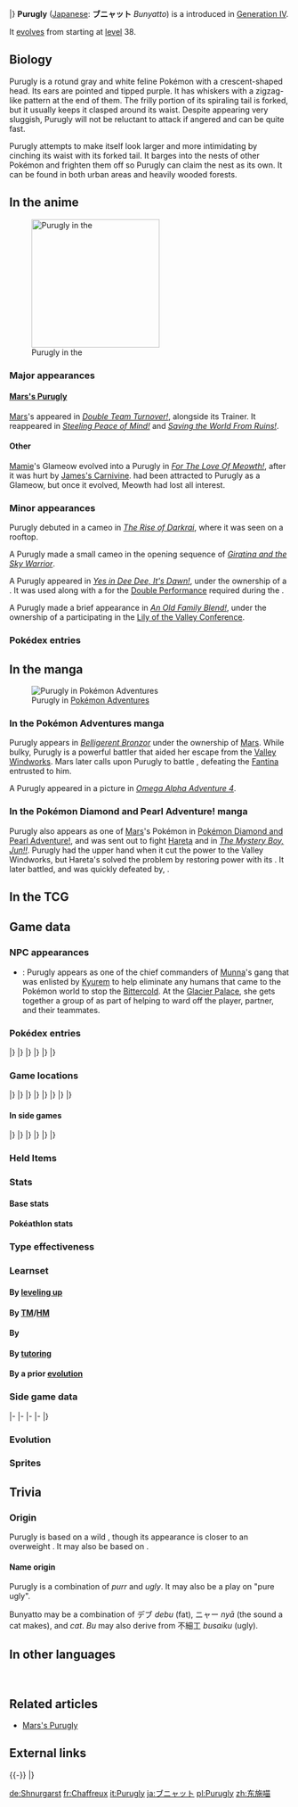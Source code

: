 {{PokémonPrevNext/Head|type=Normal}}
{{PokémonPrevNext/Pokémon|type=Normal|prevnum=431|prev=Glameow|nextnum=433|next=Chingling |roundleft=tl|roundright=tr}}
{{PokémonPrevNext/Disambig|species=Purugly}}
|}
{{Pokémon Infobox
|name=Purugly
|jname=ブニャット
|tmname=Bunyatto
|ndex=432
|sdex=077
|abrow=040
|obrow=163
|opbrow=148
|typebox=1
|type1=Normal
|category=Tiger Cat
|height-ftin=3'03"
|height-m=1.0
|weight-lbs=96.6
|weight-kg=43.8
|abilityn=d
|ability1=Thick Fat
|ability2=Own Tempo
|abilityd=Defiant
|egggroupn=1
|egggroup1=Field
|eggcycles=20
|evtotal=2
|evsp=2
|expyield=158
|oldexp=183
|lv100exp=800,000
|gendercode=191
|color=Gray
|catchrate=75
|body=08
|pokefordex=purugly
|generation=4
|friendship=70
}}
'''Purugly''' ([[List of Japanese Pokémon names|Japanese]]: '''ブニャット''' ''Bunyatto'') is a {{type|Normal}} {{OBP|Pokémon|species}} introduced in [[Generation IV]].

It [[Evolution|evolve]]s from {{p|Glameow}} starting at [[level]] 38.

==Biology==
Purugly is a rotund gray and white feline Pokémon with a crescent-shaped head. Its ears are pointed and tipped purple. It has whiskers with a zigzag-like pattern at the end of them. The frilly portion of its spiraling tail is forked, but it usually keeps it clasped around its waist. Despite appearing very sluggish, Purugly will not be reluctant to attack if angered and can be quite fast.

Purugly attempts to make itself look larger and more intimidating by cinching its waist with its forked tail. It barges into the nests of other Pokémon and frighten them off so Purugly can claim the nest as its own. It can be found in both urban areas and heavily wooded forests.

==In the anime==
[[File:Mamie Purugly.png|thumb|230px|left|Purugly in the {{pkmn|anime}}]]
===Major appearances===
====[[Mars's Purugly]]====
[[Mars]]'s {{TP|Mars|Purugly}} appeared in ''[[DP097|Double Team Turnover!]]'', alongside its Trainer. It reappeared in ''[[DP110|Steeling Peace of Mind!]]'' and ''[[DP111|Saving the World From Ruins!]]''.

====Other====
[[Mamie]]'s Glameow evolved into a Purugly in ''[[DP178|For The Love Of Meowth!]]'', after it was hurt by [[James's Carnivine]]. {{MTR}} had been attracted to Purugly as a Glameow, but once it evolved, Meowth had lost all interest.

===Minor appearances===
Purugly debuted in a cameo in ''[[M10|The Rise of Darkrai]]'', where it was seen on a rooftop.

A Purugly made a small cameo in the opening sequence of ''[[M11|Giratina and the Sky Warrior]]''.

A Purugly appeared in ''[[DP161|Yes in Dee Dee, It's Dawn!]]'', under the ownership of a {{pkmn|Coordinator}}. It was used along with a {{p|Roserade}} for the [[Double Performance]] required during the {{to|Daybreak}} {{pkmn|Contest}}.

A Purugly made a brief appearance in ''[[DP182|An Old Family Blend!]]'', under the ownership of a {{pkmn|Trainer}} participating in the [[Lily of the Valley Conference]].

===Pokédex entries===
{{Animedexheader|Sinnoh}}
{{Animedexbody|DP178|Purugly|Dawn's Pokédex|Purugly, the Tiger Cat Pokémon, and the evolved form of Glameow. By rounding its tail around itself, it can appear to be bigger, and when locking eyes with another, it can stare forever.}}
{{Animedexfooter/Pokémon|''Diamond & Pearl''|Sinnoh}}

==In the manga==
[[File:Mars Purugly Adventures.png|thumb|Purugly in [[Pokémon Adventures]]]]
===In the Pokémon Adventures manga===
{{main|Mars's Purugly}}
Purugly appears in ''[[PS344|Belligerent Bronzor]]'' under the ownership of [[Mars]]. While bulky, Purugly is a powerful battler that aided her escape from the [[Valley Windworks]]. Mars later calls upon Purugly to battle {{adv|Diamond}}, defeating the {{TP|Fantina|Drifblim}} [[Fantina]] entrusted to him.

A Purugly appeared in a picture in ''[[PAORAS04|Omega Alpha Adventure 4]]''.

===In the Pokémon Diamond and Pearl Adventure! manga===
{{main|Mars's Purugly}}
Purugly also appears as one of [[Mars]]'s Pokémon in [[Pokémon Diamond and Pearl Adventure!]], and was sent out to fight [[Hareta]] and {{OBP|Jun|DPA}} in ''[[DPA03|The Mystery Boy, Jun!!]]''. Purugly had the upper hand when it cut the power to the Valley Windworks, but Hareta's {{p|Shinx}} solved the problem by restoring power with its {{m|Spark}}. It later battled, and was quickly defeated by, {{p|Deoxys}}.

==In the TCG==
{{main|Purugly (TCG)}}

==Game data==
===NPC appearances===
{{spoilers}}
* {{g|Mystery Dungeon: Gates to Infinity}}: Purugly appears as one of the chief commanders of [[Munna (Gates to Infinity)|Munna]]'s gang that was enlisted by [[Kyurem (Gates to Infinity)|Kyurem]] to help eliminate any humans that came to the Pokémon world to stop the [[Bittercold]]. At the [[Glacier Palace]], she gets together a group of {{p|Excadrill}} as part of helping to ward off the player, partner, and their teammates.
{{endspoilers}}

===Pokédex entries===
{{Dex/Header|type=Normal}}
{{Dex/NA|gen=IV}}
{{Dex/Gen|gen=IV}}
{{Dex/Entry1|v=Diamond|entry=It is a brazen brute that barges its way into another Pokémon's nest and claims it as its own.}}
{{Dex/Entry1|v=Pearl|entry=To make itself appear intimidatingly beefy, it tightly cinches its waist with its twin tails.}}
{{Dex/Entry1|v=Platinum|entry=It binds its body with its tails to make itself look bigger. If it locks eyes, it will glare ceaselessly.}}
{{Dex/Entry2|v=HeartGold|v2=SoulSilver|entry=It would claim another Pokémon's nest as its own if it finds a nest sufficiently comfortable.}}
|}
|}
{{Dex/Gen|gen=V}}
{{Dex/Entry2|v=Black|v2=White|t=FFF|entry=It binds its body with its tails to make itself look bigger. If it locks eyes, it will glare ceaselessly.}}
{{Dex/Entry2|v=Black 2|v2=White 2|t=FFF|entry=It binds its body with its tails to make itself look bigger. If it locks eyes, it will glare ceaselessly.}}
|}
|}
{{Dex/Gen|gen=VI}}
{{Dex/Entry1|v=X|t=FFF|entry=It would claim another Pokémon's nest as its own if it finds a nest sufficiently comfortable.}}
{{Dex/Entry1|v=Y|entry=To make itself appear intimidatingly beefy, it tightly cinches its waist with its twin tails.}}
{{Dex/Entry1|v=Omega Ruby|t=FFF|entry=It would claim another Pokémon's nest as its own if it finds a nest sufficiently comfortable.}}
{{Dex/Entry1|v=Alpha Sapphire|t=FFF|entry=To make itself appear intimidatingly beefy, it tightly cinches its waist with its twin tails.}}
|}
|}
{{Dex/Footer}}

===Game locations===
{{Availability/Header|type=Normal}}
{{Availability/NA|gen=IV}}
{{Availability/Gen|gen=IV}}
{{Availability/Entry1/None|v=Diamond}}
{{Availability/Entry1|v=Pearl|area=[[Route]]s {{rtn|222|Sinnoh}} and {{rtn|229|Sinnoh}}}}
{{Availability/Entry1/None|v=Platinum}}
{{Availability/Entry2/None|v=HeartGold|v2=SoulSilver}}
|}
|}
{{Availability/Gen|gen=V}}
{{Availability/Entry2/None|v=Black|v2=White}}
{{Availability/Entry1/None|v=Black 2}}
{{Availability/Entry1|v=White 2|area=[[Evolution|Evolve]] {{p|Glameow}}}}
|}
|}
{{Availability/Gen|gen=VI}}
{{Availability/Entry2/None|v=X|v2=Y}}
{{Availability/Entry2|v=Omega Ruby|v2=Alpha Sapphire|t=fff|t2=fff|area=[[Mirage Forests]] (west of {{rt|114|Hoenn}}, north of [[Lilycove City]], north of {{rt|124|Hoenn}}), [[Mirage Islands|Mirage Island]] (north of {{rt|125|Hoenn}})}}
|}
|}
{{Availability/Gen|gen=VII}}
{{Availability/Entry2/None|v=Sun|v2=Moon|area=[[Pokémon Bank]]}}
{{Availability/Entry2/None|v=Ultra Sun|v2=Ultra Moon|area=[[Pokémon Bank]]}}
|}
|}
{{Availability/Footer}}

====In side games====
{{Availability/Header|type=Normal}}
{{Availability/NA|gen=IV}}
{{Availability/Gen|gen=IV}}
{{Availability/Entry2|v=MD Time|v2=MD Darkness|link=Pokémon Mystery Dungeon: Explorers of Time and Explorers of Darkness|area=[[Evolution|Evolve]] {{p|Glameow}}}}
{{Availability/Entry1|v=MD Sky|link=Pokémon Mystery Dungeon: Explorers of Sky|area=[[Evolution|Evolve]] {{p|Glameow}}}}
{{Availability/Entry1|v=Ranger: SoA|link=Pokémon Ranger: Shadows of Almia|color={{SoA color}}|area=[[Cargo Ship]]}}
{{Availability/Entry1|v=Rumble|color={{fire color}}|area=[[Windy Prairie‎]]}}
<!--{{Availability/Entry1|v=MD Light|link=Pokémon Mystery Dungeon (WiiWare)|color={{electric color}}|area=}}-->
{{Availability/Entry1|v=Ranger: GS|link=Pokémon Ranger: Guardian Signs|color={{GS color}}|area=[[Old Mansion]], [[Ice Temple]]}}
|}
|}
{{Availability/Gen|gen=V}}
{{Availability/Entry1|1|v=Rumble Blast|color={{fire color}}|area=Meadow: [[Everspring Valley]]}}
{{Availability/Entry1|1|v=MD GTI|link=Pokémon Mystery Dungeon: Gates to Infinity|color={{silver color}}|area=[[Worldcore]] (B1-B13), [[Miragesands]] (1F-29F), [[Moonlit Forest]] (Mapless Street), [[Rusty Mountain]] (1F-24F), [[Jaws of the Abyss]] (Golden Chamber), [[Smoking Mountain]] (Golden Chamber), [[Cape at the Edge]] (B1-B29), Magnagate dungeons}}
{{Availability/Entry1|1|v=Rumble U|color={{fire color}}|area=[[Frenzy Square#Guard the Fort!|Frenzy Square: Guard the Fort!]], [[Challenge Battle#The Battle for Sky and Land|Challenge Battle: The Battle for Sky and Land]]}}
|}
|}
{{Availability/Gen|gen=VI}}
{{Availability/Entry1|1|v=Battle Trozei|color={{defense color}}|area=[[Safari Jungle#Monday Stage 3|Safari Jungle: Stage 3]]{{dotw|Mo}}}}
{{Availability/Entry1|1|v=Shuffle|color={{beauty color}}|area=[[Violeta Palace|Violeta Palace: Stage 362]]}}
{{Availability/Entry1|1|v=Rumble World|color={{fire color}}|area=[[Diamond Crater#Fledgling Field|Diamond Crater: Fledgling Field]] <small>(All Areas)</small>, [[Black Realm#Grim Rendezvous|Black Realm: Grim Rendezvous]] <small>(All Areas)</small>}}
|}
|}
{{Availability/Footer}}

===Held Items===
{{HeldItems|type=Normal
|p1=Cheri Berry|p1type=Berry|p1rar=5}}

===Stats===
====Base stats====
{{BaseStats
|type=Normal
|HP=71
|Attack=82
|Defense=64
|SpAtk=64
|SpDef=59
|Speed=112}}

====Pokéathlon stats====
{{Pokéthlon
|type=Normal
|Speed=2
|SpeedMax=4
|Power=4
|PowerMax=5
|Technique=1
|TechniqueMax=2
|Stamina=4
|StaminaMax=4
|Jump=2
|JumpMax=3
}}

===Type effectiveness===
{{TypeEffectiveness
|type1=Normal
|Normal=  100
|Fighting=200
|Flying=  100
|Poison=  100
|Ground=  100
|Rock=    100
|Bug=     100
|Ghost=     0
|Steel=   100
|Fire=    100
|Water=   100
|Grass=   100
|Electric=100
|Psychic= 100
|Ice=     100
|Dragon=  100
|Dark=    100
|Fairy=   100
|notes=yes
|thickfat=maybe
|newfire=½
|newice=½
|normal=yes
|newghost=1}}

===Learnset===
====By [[Level|leveling up]]====
{{learnlist/levelh/7|Purugly|Normal|Normal|4}}
{{learnlist/level7|1|Swagger|Normal|Status|&mdash;|85|15}}
{{learnlist/level7|1|Fake Out|Normal|Physical|40|100|10||'''}}
{{learnlist/level7|1|Scratch|Normal|Physical|40|100|35||'''}}
{{learnlist/level7|1|Growl|Normal|Status|&mdash;|100|40}}
{{learnlist/level7|{{tt|Evo.|Learned upon evolving}}|Swagger|Normal|Status|&mdash;|85|15}}
{{learnlist/level7|5|Scratch|Normal|Physical|40|100|35||'''}}
{{learnlist/level7|8|Growl|Normal|Status|&mdash;|100|40}}
{{learnlist/level7|13|Hypnosis|Psychic|Status|&mdash;|60|20}}
{{learnlist/level7|17|Feint Attack|Dark|Physical|60|&mdash;|20}}
{{learnlist/level7|20|Fury Swipes|Normal|Physical|18|80|15||'''}}
{{learnlist/level7|25|Charm|Fairy|Status|&mdash;|100|20}}
{{learnlist/level7|29|Assist|Normal|Status|&mdash;|&mdash;|20}}
{{learnlist/level7|32|Captivate|Normal|Status|&mdash;|100|20}}
{{learnlist/level7|37|Slash|Normal|Physical|70|100|20||'''}}
{{learnlist/level7|45|Body Slam|Normal|Physical|85|100|15||'''}}
{{learnlist/level7|52|Attract|Normal|Status|&mdash;|100|15}}
{{learnlist/level7|60|Hone Claws|Dark|Status|&mdash;|&mdash;|15}}
{{learnlist/levelf/7|Purugly|Normal|Normal|4}}

====By [[TM]]/[[HM]]====
{{learnlist/tmh/7|Purugly|Normal|Normal|4}}
{{learnlist/tm7|TM01|Work Up|Normal|Status|&mdash;|&mdash;|30}}
{{learnlist/tm7|TM05|Roar|Normal|Status|&mdash;|&mdash;|20}}
{{learnlist/tm7|TM06|Toxic|Poison|Status|&mdash;|90|10}}
{{learnlist/tm7|TM10|Hidden Power|Normal|Special|60|100|15}}
{{learnlist/tm7|TM11|Sunny Day|Fire|Status|&mdash;|&mdash;|5}}
{{learnlist/tm7|TM12|Taunt|Dark|Status|&mdash;|100|20}}
{{learnlist/tm7|TM15|Hyper Beam|Normal|Special|150|90|5||'''}}
{{learnlist/tm7|TM17|Protect|Normal|Status|&mdash;|&mdash;|10}}
{{learnlist/tm7|TM18|Rain Dance|Water|Status|&mdash;|&mdash;|5}}
{{learnlist/tm7|TM21|Frustration|Normal|Physical|&mdash;|100|20||'''}}
{{learnlist/tm7|TM24|Thunderbolt|Electric|Special|90|100|15}}
{{learnlist/tm7|TM25|Thunder|Electric|Special|110|70|10}}
{{learnlist/tm7|TM27|Return|Normal|Physical|&mdash;|100|20||'''}}
{{learnlist/tm7|TM30|Shadow Ball|Ghost|Special|80|100|15}}
{{learnlist/tm7|TM32|Double Team|Normal|Status|&mdash;|&mdash;|15}}
{{learnlist/tm7|TM40|Aerial Ace|Flying|Physical|60|&mdash;|20}}
{{learnlist/tm7|TM41|Torment|Dark|Status|&mdash;|100|15}}
{{learnlist/tm7|TM42|Facade|Normal|Physical|70|100|20||'''}}
{{learnlist/tm7|TM44|Rest|Psychic|Status|&mdash;|&mdash;|10}}
{{learnlist/tm7|TM45|Attract|Normal|Status|&mdash;|100|15}}
{{learnlist/tm7|TM46|Thief|Dark|Physical|60|100|25}}
{{learnlist/tm7|TM48|Round|Normal|Special|60|100|15||'''}}
{{learnlist/tm7|TM49|Echoed Voice|Normal|Special|40|100|15||'''}}
{{learnlist/tm7|TM65|Shadow Claw|Ghost|Physical|70|100|15}}
{{learnlist/tm7|TM66|Payback|Dark|Physical|50|100|10}}
{{learnlist/tm7|TM68|Giga Impact|Normal|Physical|150|90|5||'''}}
{{learnlist/tm7|TM77|Psych Up|Normal|Status|&mdash;|&mdash;|10}}
{{learnlist/tm7|TM78|Bulldoze|Ground|Physical|60|100|20}}
{{learnlist/tm7|TM85|Dream Eater|Psychic|Special|100|100|15}}
{{learnlist/tm7|TM87|Swagger|Normal|Status|&mdash;|85|15}}
{{learnlist/tm7|TM88|Sleep Talk|Normal|Status|&mdash;|&mdash;|10}}
{{learnlist/tm7|TM89|U-turn|Bug|Physical|70|100|20}}
{{learnlist/tm7|TM90|Substitute|Normal|Status|&mdash;|&mdash;|10}}
{{learnlist/tm7|TM100|Confide|Normal|Status|&mdash;|&mdash;|20}}
{{learnlist/tmf/7|Purugly|Normal|Normal|4}}

====By {{pkmn|breeding}}====
{{learnlist/breedh/7|Purugly|Normal|Normal|4}}
{{learnlist/breed7|{{MSP|019|Rattata}}{{MSP|019A|Rattata}}{{MSP|020|Raticate}}{{MSP|020A|Raticate}}{{MSP|052|Meowth}}{{MSP|052A|Meowth}}<br>{{MSP|053|Persian}}{{MSP|053A|Persian}}{{MSP|056|Mankey}}{{MSP|057|Primeape}}{{MSP|197|Umbreon}}{{MSP|203|Girafarig}}<br>{{MSP|232|Donphan}}{{MSP|261|Poochyena}}{{MSP|262|Mightyena}}{{MSP|461|Weavile}}{{MSP|498|Tepig}}{{MSP|499|Pignite}}<br>{{MSP|500|Emboar}}{{MSP|509|Purrloin}}{{MSP|510|Liepard}}{{MSP|527|Woobat}}{{MSP|528|Swoobat}}{{MSP|551|Sandile}}<br>{{MSP|552|Krokorok}}{{MSP|553|Krookodile}}|Assurance|Dark|Physical|60|100|10}}
{{learnlist/breed7|{{MSP|019|Rattata}}{{MSP|019A|Rattata}}{{MSP|020|Raticate}}{{MSP|020A|Raticate}}{{MSP|023|Ekans}}{{MSP|024|Arbok}}<br>{{MSP|052|Meowth}}{{MSP|052A|Meowth}}{{MSP|053|Persian}}{{MSP|053A|Persian}}{{MSP|058|Growlithe}}{{MSP|059|Arcanine}}<br>{{MSP|133|Eevee}}{{MSP|136|Flareon}}{{MSP|471|Glaceon}}{{MSP|209|Snubbull}}{{MSP|210|Granbull}}{{MSP|228|Houndour}}<br>{{MSP|229|Houndoom}}{{MSP|261|Poochyena}}{{MSP|262|Mightyena}}{{MSP|294|Loudred}}{{MSP|295|Exploud}}{{MSP|303|Mawile}}<br>{{MSP|309|Electrike}}{{MSP|310|Manectric}}{{MSP|336|Seviper}}{{MSP|359|Absol}}{{MSP|403|Shinx}}{{MSP|404|Luxio}}<br>{{MSP|405|Luxray}}{{MSP|434|Stunky}}{{MSP|435|Skuntank}}{{MSP|449|Hippopotas}}{{MSP|450|Hippowdon}}{{MSP|504|Patrat}}<br>{{MSP|505|Watchog}}{{MSP|506|Lillipup}}{{MSP|507|Herdier}}{{MSP|508|Stoutland}}{{MSP|511|Pansage}}{{MSP|513|Pansear}}<br>{{MSP|515|Panpour}}{{MSP|551|Sandile}}{{MSP|552|Krokorok}}{{MSP|553|Krookodile}}{{MSP|650|Chespin}}{{MSP|651|Quilladin}}<br>{{MSP|652|Chesnaught}}{{MSP|676|Furfrou}}{{MSP|725|Litten}}{{MSP|726|Torracat}}{{MSP|727|Incineroar}}{{MSP|734|Yungoos}}<br>{{MSP|735|Gumshoos}}{{MSP|744|Rockruff}}{{MSP|745|Lycanroc}}{{MSP|745Mn|Lycanroc}}|Bite|Dark|Physical|60|100|25}}
{{learnlist/breed7|{{MSP|216|Teddiursa}}{{MSP|217|Ursaring}}{{MSP|303|Mawile}}{{MSP|570|Zorua}}|Fake Tears|Dark|Status|&mdash;|100|20}}
{{learnlist/breed7|{{MSP|206|Dunsparce}}{{MSP|220|Swinub}}{{MSP|231|Phanpy}}{{MSP|263|Zigzagoon}}{{MSP|287|Slakoth}}{{MSP|289|Slaking}}<br>{{MSP|324|Torkoal}}{{MSP|327|Spinda}}{{MSP|613|Cubchoo}}{{MSP|614|Beartic}}{{MSP|659|Bunnelby}}{{MSP|660|Diggersby}}<br>{{MSP|759|Stufful}}{{MSP|760|Bewear}}{{MSP|775|Komala}}|Flail|Normal|Physical|&mdash;|100|15||'''}}
{{learnlist/breed7|{{MSP|133|Eevee}}{{MSP|134|Vaporeon}}{{MSP|135|Jolteon}}{{MSP|136|Flareon}}{{MSP|196|Espeon}}{{MSP|197|Umbreon}}<br>{{MSP|470|Leafeon}}{{MSP|471|Glaceon}}{{MSP|700|Sylveon}}{{MSP|190|Aipom}}{{MSP|424|Ambipom}}{{MSP|231|Phanpy}}<br>{{MSP|417|Pachirisu}}{{MSP|506|Lillipup}}{{MSP|507|Herdier}}{{MSP|508|Stoutland}}{{MSP|572|Minccino}}|Last Resort|Normal|Physical|140|100|5||'''}}
{{learnlist/breed7|{{MSP|019|Rattata}}{{MSP|019A|Rattata}}{{MSP|020|Raticate}}{{MSP|020A|Raticate}}{{MSP|025|Pikachu}}{{MSP|026|Raichu}}<br>{{MSP|026A|Raichu}}{{MSP|037|Vulpix}}{{MSP|038|Ninetales}}{{MSP|078|Rapidash}}{{MSP|133|Eevee}}{{MSP|134|Vaporeon}}<br>{{MSP|135|Jolteon}}{{MSP|136|Flareon}}{{MSP|196|Espeon}}{{MSP|197|Umbreon}}{{MSP|470|Leafeon}}{{MSP|471|Glaceon}}<br>{{MSP|700|Sylveon}}{{MSP|155|Cyndaquil}}{{MSP|156|Quilava}}{{MSP|157|Typhlosion}}{{MSP|161|Sentret}}{{MSP|162|Furret}}<br>{{MSP|215|Sneasel}}{{MSP|461|Weavile}}{{MSP|255|Torchic}}{{MSP|256|Combusken}}{{MSP|257|Blaziken}}{{MSP|309|Electrike}}<br>{{MSP|310|Manectric}}{{MSP|335|Zangoose}}{{MSP|359|Absol}}{{MSP|417|Pachirisu}}{{MSP|418|Buizel}}{{MSP|419|Floatzel}}<br>{{MSP|427|Buneary}}{{MSP|428|Lopunny}}{{MSP|448|Lucario}}{{MSP|522|Blitzle}}{{MSP|523|Zebstrika}}{{MSP|587|Emolga}}<br>{{MSP|659|Bunnelby}}{{MSP|660|Diggersby}}{{MSP|745|Lycanroc}}|Quick Attack|Normal|Physical|40|100|30||'''}}
{{learnlist/breed7|{{MSP|027|Sandshrew}}{{MSP|028|Sandslash}}{{MSP|050|Diglett}}{{MSP|050A|Diglett}}{{MSP|051|Dugtrio}}{{MSP|051A|Dugtrio}}<br>{{MSP|083|Farfetch'd}}{{MSP|133|Eevee}}{{MSP|134|Vaporeon}}{{MSP|135|Jolteon}}{{MSP|136|Flareon}}{{MSP|196|Espeon}}<br>{{MSP|197|Umbreon}}{{MSP|470|Leafeon}}{{MSP|471|Glaceon}}{{MSP|700|Sylveon}}{{MSP|190|Aipom}}{{MSP|424|Ambipom}}<br>{{MSP|234|Stantler}}{{MSP|255|Torchic}}{{MSP|256|Combusken}}{{MSP|257|Blaziken}}{{MSP|261|Poochyena}}{{MSP|262|Mightyena}}<br>{{MSP|263|Zigzagoon}}{{MSP|264|Linoone}}{{MSP|449|Hippopotas}}{{MSP|450|Hippowdon}}{{MSP|504|Patrat}}{{MSP|505|Watchog}}<br>{{MSP|509|Purrloin}}{{MSP|510|Liepard}}{{MSP|551|Sandile}}{{MSP|552|Krokorok}}{{MSP|553|Krookodile}}{{MSP|559|Scraggy}}<br>{{MSP|560|Scrafty}}{{MSP|585|Deerling}}{{MSP|586|Sawsbuck}}{{MSP|676|Furfrou}}{{MSP|734|Yungoos}}{{MSP|735|Gumshoos}}<br>{{MSP|744|Rockruff}}{{MSP|745|Lycanroc}}{{MSP|745Mn|Lycanroc}}|Sand Attack|Ground|Status|&mdash;|100|15}}
{{learnlist/breed7|{{MSP|215|Sneasel}}{{MSP|461|Weavile}}{{MSP|509|Purrloin}}{{MSP|510|Liepard}}{{MSP|631|Heatmor}}|Snatch|Dark|Status|&mdash;|&mdash;|10}}
{{learnlist/breed7|{{MSP|019|Rattata}}{{MSP|019A|Rattata}}{{MSP|020|Raticate}}{{MSP|020A|Raticate}}{{MSP|025|Pikachu}}{{MSP|026|Raichu}}<br>{{MSP|026A|Raichu}}{{MSP|037|Vulpix}}{{MSP|037A|Vulpix}}{{MSP|054|Psyduck}}{{MSP|055|Golduck}}{{MSP|077|Ponyta}}<br>{{MSP|078|Rapidash}}{{MSP|111|Rhyhorn}}{{MSP|112|Rhydon}}{{MSP|464|Rhyperior}}{{MSP|128|Tauros}}{{MSP|133|Eevee}}<br>{{MSP|134|Vaporeon}}{{MSP|135|Jolteon}}{{MSP|136|Flareon}}{{MSP|196|Espeon}}{{MSP|197|Umbreon}}{{MSP|470|Leafeon}}<br>{{MSP|471|Glaceon}}{{MSP|700|Sylveon}}{{MSP|190|Aipom}}{{MSP|424|Ambipom}}{{MSP|194|Wooper}}{{MSP|195|Quagsire}}<br>{{MSP|209|Snubbull}}{{MSP|210|Granbull}}{{MSP|263|Zigzagoon}}{{MSP|264|Linoone}}{{MSP|300|Skitty}}{{MSP|352|Kecleon}}<br>{{MSP|498|Tepig}}{{MSP|499|Pignite}}{{MSP|500|Emboar}}{{MSP|501|Oshawott}}{{MSP|502|Dewott}}{{MSP|503|Samurott}}<br>{{MSP|522|Blitzle}}{{MSP|523|Zebstrika}}{{MSP|587|Emolga}}{{MSP|653|Fennekin}}{{MSP|654|Braixen}}{{MSP|655|Delphox}}<br>{{MSP|672|Skiddo}}{{MSP|673|Gogoat}}{{MSP|676|Furfrou}}{{MSP|702|Dedenne}}|Tail Whip|Normal|Status|&mdash;|100|30}}
{{learnlist/breed7|{{MSP|300|Skitty}}{{MSP|572|Minccino}}|Wake-Up Slap|Fighting|Physical|70|100|10}}
{{learnlist/breedf/7|Purugly|Normal|Normal|4}}

====By [[Move Tutor|tutoring]]====
{{learnlist/tutorh/7|Purugly|Normal|Normal|4}}
{{learnlist/tutor7|Covet|Normal|Physical|60|100|25||'''|no|yes}}
{{learnlist/tutor7|Foul Play|Dark|Physical|95|100|15|||no|yes}}
{{learnlist/tutor7|Hyper Voice|Normal|Special|90|100|10||'''|no|yes}}
{{learnlist/tutor7|Iron Tail|Steel|Physical|100|75|15|||no|yes}}
{{learnlist/tutor7|Knock Off|Dark|Physical|65|100|20|||no|yes}}
{{learnlist/tutor7|Last Resort|Normal|Physical|140|100|5||'''|no|yes}}
{{learnlist/tutor7|Shock Wave|Electric|Special|60|—|20|||no|yes}}
{{learnlist/tutor7|Snatch|Dark|Status|—|—|10|||no|yes}}
{{learnlist/tutor7|Snore|Normal|Special|50|100|15||'''|no|yes}}
{{learnlist/tutor7|Stomping Tantrum|Ground|Physical|75|100|10|||no|yes}}
{{learnlist/tutor7|Super Fang|Normal|Physical|—|90|10|||no|yes}}
{{learnlist/tutor7|Throat Chop|Dark|Physical|80|100|15|||no|yes}}
{{learnlist/tutor7|Water Pulse|Water|Special|60|100|20|||no|yes}}
{{learnlist/tutorf/7|Purugly|Normal|Normal|4}}

====By a prior [[evolution]]====
{{learnlist/prevoh/7|Purugly|Normal|Normal|4}}
{{learnlist/prevo7|431|Glameow|||||Sucker Punch|Dark|Physical|70|100|5}}
{{learnlist/prevo7|431|Glameow|||||Play Rough|Fairy|Physical|90|90|10}}
{{learnlist/prevof/7|Purugly|Normal|Normal|4}}

===Side game data===
{{Spindata/Head|type=Normal}}
{{Spindata/MDTDS|col=6|type=Normal|ndex=432
|body=1
|rate=-10
|IQ=G
}}
|-
{{Spindata/Ranger SoA|col=6|type=Normal
|group=Normal
|assist=Normal
|field=Tackle
|fieldpower=2
|browser=It attacks with shock waves.
}}
|-
{{Spindata/Ranger GS|col=6|type=Normal
|group=Normal
|assist=Normal
|field=Tackle
|fieldpower=2
|browser=It lets loose shock waves to attack.
}}
|-
{{Spindata/Rumble|col=3|type=Normal
|att=3
|def=2
|speed=4
}}
{{Spindata/RumbleBlast|col=3|type=Normal
|att=3
|def=2
|speed=4
}}
|-
{{Spindata/Battle Trozei|col=3|type=Normal|ndex=432
|power=2
}}
{{Spindata/Shuffle|col=3|type=Normal|ndex=432|num=512
|min=60
|max=105
|raisemaxlevel=5
|skill=Power of 4
|skilldesc=Increases damage when you make a match of four.
}}
|}

===Evolution===
{{Evobox-2
|type1=Normal
|pictype=art
|no1=431
|name1=Glameow
|type1-1=Normal
|evo1={{bag|Rare Candy}}<br>{{color2|000|Level|Level 38}}
|no2=432
|name2=Purugly
|type1-2=Normal}}

===Sprites===
{{Spritebox/Header|type=Normal}}
{{Spritebox/NA|gen=IV}}
{{Spritebox/4|ndex=432}}
{{Spritebox/5|ndex=432}}
{{Spritebox/6|ndex=432}}
{{Spritebox/7|ndex=432}}
{{Spritebox/Footer|432|Purugly}}

==Trivia==
===Origin===
Purugly is based on a wild {{wp|Oncilla|tiger cat}}, though its appearance is closer to an overweight {{wp|tabby cat}}. It may also be based on {{wp|nekomata}}.

====Name origin====
Purugly is a combination of ''purr'' and ''ugly''. It may also be a play on "pure ugly".

Bunyatto may be a combination of デブ ''debu'' (fat), ニャー ''nyā'' (the sound a cat makes), and ''cat''. ''Bu'' may also derive from 不細工 ''busaiku'' (ugly).

==In other languages==
{{Other languages|type=Normal|type2=Normal
|ja=ブニャット ''Bunyatto''|jameaning=From デブ ''debu'' (fat), ニャー ''nyā'' (the sound a cat makes), and cat. Bu may also derive from 不細工 ''busaiku'' (ugly)
|de=Shnurgarst|demeaning=From ''{{tt|schnurren|to purr}}'' and ''{{tt|garstig|horrid}}''
|fr=Chaffreux|frmeaning=From ''{{tt|chat|cat}}'' and ''{{tt|affreux|horrid}}''
|es=Purugly|esmeaning=Same as English name
|it=Purugly|itmeaning=Same as English name
|ko=몬냥이 ''Monnyangi''|komeaning=From {{tt|못나다 ''motnada''|to be ugly}} and {{tt|고양이 ''goyang'i''|cat}}
|zh_cmn=東施喵 ''Dōng Shī Miāo''|zh_cmnmeaning=東施 comes from the {{wp|Chengyu|idiom}} {{tt|東施效顰 ''Dōngshī xiào pín''|crude imitation with ludicrous effect}}. Its origin is about an ugly woman, who later earned the nickname "東施" for attempting to imitate 西施 ''{{wp|Xi Shi|Xī Shī}}'', an extremely beautiful woman. 喵 is the onomatopoetic sound of a cat.
|hi=पुरुगली ''Purugly''|himeaning=Transliteration of English name
}}
<br clear="left">

==Related articles==
* [[Mars's Purugly]]

==External links==

{{-}}
{{PokémonPrevNext/Head|type=Normal}}
{{PokémonPrevNext/Pokémon|type=Normal|prevnum=431|prev=Glameow|nextnum=433|next=Chingling}}
|}
{{Project Pokédex notice}}

[[de:Shnurgarst]]
[[fr:Chaffreux]]
[[it:Purugly]]
[[ja:ブニャット]]
[[pl:Purugly]]
[[zh:东施喵]]